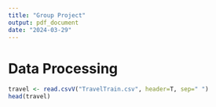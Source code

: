 ```yaml
---
title: "Group Project"
output: pdf_document
date: "2024-03-29"
---
```


# Data Processing

```r
travel <- read.csvV("TravelTrain.csv", header=T, sep=" ")
head(travel)
```